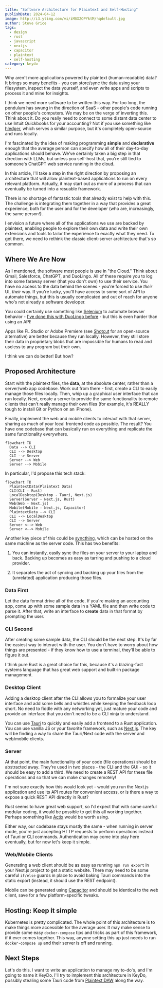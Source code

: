 ```yaml
---
title: "Software Architecture for Plaintext and Self-Hosting"
publishDate: 2024-04-12
image: http://i3.ytimg.com/vi/iM8XZOPYktM/hqdefault.jpg
author: Steve Grice
tags:
  - design
  - rust
  - javascript
  - nextjs
  - capacitor
  - plaintext
  - self-hosting
category: keydo
---
```



<BlogYoutubeVideo videoId="iM8XZOPYktM" />

Why aren't more applications powered by plaintext (human-readable) data? It brings so many benefits - you can store/sync the data using your filesystem, inspect the data yourself, and even write apps and scripts to process it and mine for insights.

I think we need more software to be written this way. For too long, the pendulum has swung in the direction of SaaS - other people's code running on other people's computers. We may be on the verge of inverting this. Think about it. Do you really need to connect to some distant data center to use Intuit Quickbooks for your accounting? Not if you use something like [hledger](https://hledger.org/), which serves a similar purpose, but it's completely open-source and runs locally.

I'm fascinated by the idea of making programming **simple** and **declarative** enough that the average person can specify how all of their day-to-day applications should behave. We've certainly taken a big step in that direction with LLMs, but unless you self-host that, you're still tied to someone's ChatGPT web service running in the cloud.

In this article, I'll take a step in the right direction by proposing an architecture that will allow plaintext-based applications to run on every relevant platform. Actually, it may start out as more of a process that can eventually be turned into a resuable framework.

There is no shortage of fantastic tools that already exist to help with this. The challenge is integrating them together in a way that provides a great experience, both for the user and for the developer (who are, increasingly, the same person!).

I envision a future where all of the applications we use are backed by plaintext, enabling people to explore their own data and write their own extensions and tools to tailor the experience to exactly what they need. To get there, we need to rethink the classic client-server architecture that's so common.

## Where We Are Now

As I mentioned, the software most people is use in "the Cloud." Think about Gmail, Salesforce, ChatGPT, and DuoLingo. All of these require you to log into some faraway server (that you don't own) to use their service. You have no access to the data behind the scenes - you're forced to use *their* UI, *their* way. If you're lucky, you'll have access to some sort of API to automate things, but this is usually complicated and out of reach for anyone who's not already a software developer.

You could certainly use something like [Selenium](/blog/2020/90-sec/selenium-ubuntu) to automate browser behavior - [I've done this with DuoLingo before](/blog/2020/duobot) - but this is even harder than using an API!

Apps like FL Studio or Adobe Premiere (see [Shotcut](https://shotcut.org/) for an open-source alternative) are better because they run locally. However, they still store their data in proprietary blobs that are impossible for humans to read and useless to any program but their own.

I think we can do better! But how?

## Proposed Architecture

Start with the plaintext files, the **data**, at the absolute center, rather than a server/web app codebase. Work out from there - first, create a CLI to easily manage those files locally. Then, whip up a graphical user interface that can run locally. Next, create a server to provide the same functionality to remote clients that can't really manage their own files (for example, it's REALLY tough to install Git or Python on an iPhone).

Finally, implement the web and mobile clients to interact with that server, sharing as much of your local frontend code as possible. The result? You have one codebase that can basically run on everything and replicate the same functionality everywhere.

```mermaid
flowchart TD
  Data --> CLI
  CLI --> Desktop
  CLI --> Server
  Server --> Web
  Server --> Mobile
```

In particular, I'd propose this tech stack:

```mermaid
flowchart TD
  PlaintextData(Plaintext Data)
  CLI(CLI - Rust)
  LocalDesktop(Desktop - Tauri, Next.js)
  Server(Server - Next.js, Rust)
  Web(Web - Next.js)
  Mobile(Mobile - Next.js, Capacitor)
  PlaintextData --> CLI
  CLI --> LocalDesktop
  CLI --> Server
  Server <--> Web
  Server <--> Mobile
```

Another key piece of this could be [syncthing](https://syncthing.net/), which can be hosted on the same machine as the server code. This has two benefits:

1. You can instantly, easily sync the files on your server to your laptop and back. Backing up becomes as easy as tarring and pushing to a cloud provider.

2. It separates the act of syncing and backing up your files from the (unrelated) application producing those files.


### Data First

Let the data format drive all of the code. If you're making an accounting app, come up with some sample data in a YAML file and then write code to parse it. After that, write an interface to **create** data in that format by prompting the user.

### CLI Second

After creating some sample data, the CLI should be the next step. It's by far the easiest way to interact with the user. You don't have to worry about how things are presented - if they know how to use a terminal, they'll be able to figure it out.

I think pure Rust is a great choice for this, because it's a blazing-fast systems language that has great web support and built-in package management.

### Desktop Client

Adding a desktop client after the CLI allows you to formalize your user interface and add some bells and whistles while keeping the feedback loop short. No need to fiddle with any networking yet, just mature your code and provide an interface that you don't need to be a CLI ninja to understand.

You can use [Tauri](https://tauri.app/) to quickly and easily add a frontend to a Rust application. You can use vanilla JS or your favorite framework, such as [Next.js](https://nextjs.org/). The key will be finding a way to share the Tauri/Next code with the server and web/mobile clients.

### Server

At that point, the main functionality of your code (file operations) should be abstracted away. They're used in two places - the CLI and the GUI - so it should be easy to add a third. We need to create a REST API for these file operations and so that we can make changes remotely!

I'm not sure exactly how this would look yet - would you run the Next.js application and use its API routes for convenient access, or is there a way to expose a quick REST API directly in Rust?

Rust seems to have great web support, so I'd expect that with some careful modular coding, it would be possible to get this all working together. Perhaps something like [Actix](https://actix.rs/) would be worth using.

Either way, our codebase stays mostly the same - when running in server mode, you're just accepting HTTP requests to perform operations instead of Tauri or CLI commands. Authentication may come into play here eventually, but for now let's keep it simple.

### Web/Mobile Clients

Generating a web client should be as easy as running `npm run export` in your Next.js project to get a static website. There may need to be some careful `if/else` guards in place to avoid baking Tauri commands into the static export (instead, it should use the REST endpoint).

Mobile can be generated using [Capacitor](https://capacitorjs.com/) and should be identical to the web client, save for a few platform-specific tweaks.

## Hosting: Keep it simple

Kubernetes is pretty complicated. The whole point of this architecture is to make things more accessible for the average user. It may make sense to provide some easy `docker-compose` tips and tricks as part of this framework, if it ever comes together. This way, anyone setting this up just needs to run `docker-compose up` and their server is off and running.

## Next Steps

Let's do this. I want to write an application to manage my to-do's, and I'm going to name it KeyDo. I'll try to implement this architecture in KeyDo, possibly stealing some Tauri code from [Plaintext DAW](/products/ptd) along the way.
